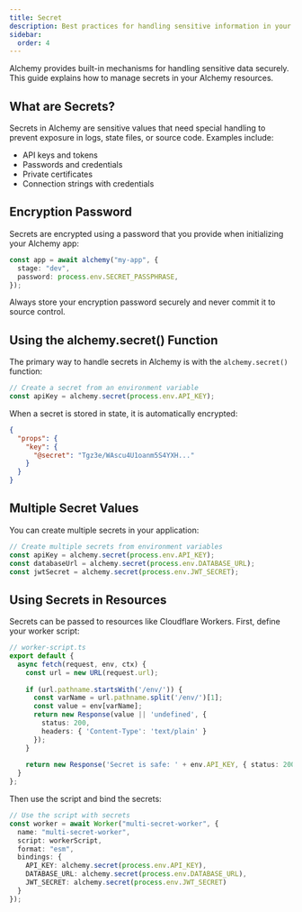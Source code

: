 ```yaml
---
title: Secret
description: Best practices for handling sensitive information in your infrastructure. Learn how to encrypt API keys, passwords, and credentials in Alchemy state files.
sidebar:
  order: 4
---
```




Alchemy provides built-in mechanisms for handling sensitive data securely. This guide explains how to manage secrets in your Alchemy resources.

## What are Secrets?

Secrets in Alchemy are sensitive values that need special handling to prevent exposure in logs, state files, or source code. Examples include:

- API keys and tokens
- Passwords and credentials
- Private certificates
- Connection strings with credentials

## Encryption Password

Secrets are encrypted using a password that you provide when initializing your Alchemy app:

```typescript
const app = await alchemy("my-app", {
  stage: "dev",
  password: process.env.SECRET_PASSPHRASE,
});
```

<Aside type="note">
Always store your encryption password securely and never commit it to source control.
</Aside>

## Using the alchemy.secret() Function

The primary way to handle secrets in Alchemy is with the `alchemy.secret()` function:

```typescript
// Create a secret from an environment variable
const apiKey = alchemy.secret(process.env.API_KEY);
```

When a secret is stored in state, it is automatically encrypted:

```json
{
  "props": {
    "key": {
      "@secret": "Tgz3e/WAscu4U1oanm5S4YXH..."
    }
  }
}
```

## Multiple Secret Values

You can create multiple secrets in your application:

```typescript
// Create multiple secrets from environment variables
const apiKey = alchemy.secret(process.env.API_KEY);
const databaseUrl = alchemy.secret(process.env.DATABASE_URL);
const jwtSecret = alchemy.secret(process.env.JWT_SECRET);
```

## Using Secrets in Resources

Secrets can be passed to resources like Cloudflare Workers. First, define your worker script:

```typescript
// worker-script.ts
export default {
  async fetch(request, env, ctx) {
    const url = new URL(request.url);
    
    if (url.pathname.startsWith('/env/')) {
      const varName = url.pathname.split('/env/')[1];
      const value = env[varName];
      return new Response(value || 'undefined', { 
        status: 200,
        headers: { 'Content-Type': 'text/plain' }
      });
    }
    
    return new Response('Secret is safe: ' + env.API_KEY, { status: 200 });
  }
};
```

Then use the script and bind the secrets:

```typescript
// Use the script with secrets
const worker = await Worker("multi-secret-worker", {
  name: "multi-secret-worker",
  script: workerScript,
  format: "esm",
  bindings: {
    API_KEY: alchemy.secret(process.env.API_KEY),
    DATABASE_URL: alchemy.secret(process.env.DATABASE_URL),
    JWT_SECRET: alchemy.secret(process.env.JWT_SECRET)
  }
});
```
